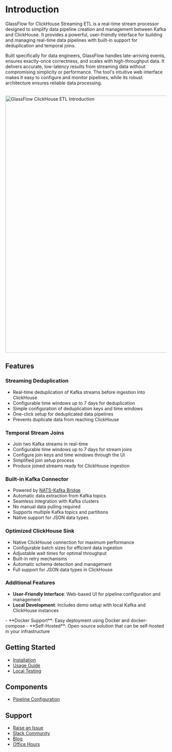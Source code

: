 # Introduction


GlassFlow for ClickHouse Streaming ETL is a real-time stream processor designed to simplify data pipeline creation and management between Kafka and ClickHouse. It provides a powerful, user-friendly interface for building and managing real-time data pipelines with built-in support for deduplication and temporal joins.

Built specifically for data engineers, GlassFlow handles late-arriving events, ensures exactly-once correctness, and scales with high-throughput data. It delivers accurate, low-latency results from streaming data without compromising simplicity or performance. The tool's intuitive web interface makes it easy to configure and monitor pipelines, while its robust architecture ensures reliable data processing.

<br />
<img src="/assets/clickhouse-etl-introduction.jpg" alt="GlassFlow ClickHouse ETL Introduction" width="800"/>

## Features

<div className="grid grid-cols-1 md:grid-cols-2 gap-4">
<div className="flex flex-col gap-4">

### Streaming Deduplication
- Real-time deduplication of Kafka streams before ingestion into ClickHouse
- Configurable time windows up to 7 days for deduplication
- Simple configuration of deduplication keys and time windows
- One-click setup for deduplicated data pipelines
- Prevents duplicate data from reaching ClickHouse

### Temporal Stream Joins
- Join two Kafka streams in real-time
- Configurable time windows up to 7 days for stream joins
- Configure join keys and time windows through the UI
- Simplified join setup process
- Produce joined streams ready for ClickHouse ingestion

</div>
<div className="flex flex-col gap-4">

### Built-in Kafka Connector
- Powered by [NATS-Kafka Bridge](https://github.com/nats-io/nats-kafka)
- Automatic data extraction from Kafka topics
- Seamless integration with Kafka clusters
- No manual data pulling required
- Supports multiple Kafka topics and partitions
- Native support for JSON data types

### Optimized ClickHouse Sink
- Native ClickHouse connection for maximum performance
- Configurable batch sizes for efficient data ingestion
- Adjustable wait times for optimal throughput
- Built-in retry mechanisms
- Automatic schema detection and management
- Full support for JSON data types in ClickHouse

</div>
</div>

### Additional Features
<div className="grid grid-cols-1 md:grid-cols-2 gap-4">
<div>

- **User-Friendly Interface**: Web-based UI for pipeline configuration and management
- **Local Development**: Includes demo setup with local Kafka and ClickHouse instances
</div>
<div>
- **Docker Support**: Easy deployment using Docker and docker-compose
- **Self-Hosted**: Open-source solution that can be self-hosted in your infrastructure
</div>
</div>

## Getting Started

- [Installation](/installation)
- [Usage Guide](/usage)
- [Local Testing](/local_testing)

## Components

- [Pipeline Configuration](/pipeline_configuration)

## Support

- [Raise an Issue](https://github.com/glassflow/clickhouse-etl/issues)
- [Slack Community](https://join.slack.com/t/glassflowhub/shared_invite/zt-349m7lenp-IFeKSGfQwpJfIiQ7oyFFKg)
- [Blog](https://www.glassflow.dev/blog?category=ClickHouse)
- [Office Hours](https://www.glassflow.dev/office-hours)